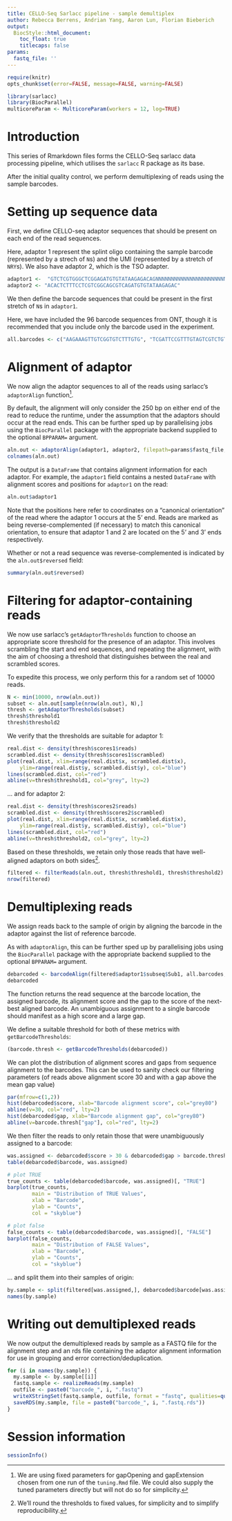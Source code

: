 ```yaml
---
title: CELLO-Seq Sarlacc pipeline - sample demultiplex
author: Rebecca Berrens, Andrian Yang, Aaron Lun, Florian Bieberich
output: 
  BiocStyle::html_document:
    toc_float: true
    titlecaps: false
params:
  fastq_file: ''
---
```



```r
require(knitr)
opts_chunk$set(error=FALSE, message=FALSE, warning=FALSE)
```

```r
library(sarlacc)
library(BiocParallel)
multicoreParam <- MulticoreParam(workers = 12, log=TRUE)
```

# Introduction

This series of Rmarkdown files forms the CELLO-Seq sarlacc data processing pipeline, which utilises the `sarlacc` R package as its base. 

After the initial quality control, we perform demultiplexing of reads using the sample barcodes.

# Setting up sequence data

First, we define CELLO-seq adaptor sequences that should be present on each end of the read sequences.

Here, adaptor 1 represent the splint oligo containing the sample barcode (represented by a strech of `N`s) and the UMI (represented by a stretch of `NRY`s).
We also have adaptor 2, which is the TSO adapter.

```r
adaptor1 <-  "GTCTCGTGGGCTCGGAGATGTGTATAAGAGACAGNNNNNNNNNNNNNNNNNNNNNNNNAGTGGTATCNRYNRYNRYNRYNRYNRYNRYNACTGGCCGTCGTTTTACATGGCGTAGCGGGTTCGAGCGCACCGCAGGGTATCCGGCTATTTTTTTTTTTTTTT" # 22 dT oligo
adaptor2 <- "ACACTCTTTCCTCGTCGGCAGCGTCAGATGTGTATAAGAGAC"
```

We then define the barcode sequences that could be present in the first stretch of `N`s in `adaptor1`. 

Here, we have included the 96 barcode sequences from ONT, though it is recommended that you include only the barcode used in the experiment.

```r
all.barcodes <- c("AAGAAAGTTGTCGGTGTCTTTGTG", "TCGATTCCGTTTGTAGTCGTCTGT", "GAGTCTTGTGTCCCAGTTACCAGG", "TTCGGATTCTATCGTGTTTCCCTA", "CTTGTCCAGGGTTTGTGTAACCTT", "TTCTCGCAAAGGCAGAAAGTAGTC", "GTGTTACCGTGGGAATGAATCCTT", "TTCAGGGAACAAACCAAGTTACGT", "AACTAGGCACAGCGAGTCTTGGTT", "AAGCGTTGAAACCTTTGTCCTCTC", "GTTTCATCTATCGGAGGGAATGGA", "CAGGTAGAAAGAAGCAGAATCGGA", "AACGAGTCTCTTGGGACCCATAGA", "AGAACGACTTCCATACTCGTGTGA", "AGGTCTACCTCGCTAACACCACTG", "CGTCAACTGACAGTGGTTCGTACT", "ACCCTCCAGGAAAGTACCTCTGAT", "CCAAACCCAACAACCTAGATAGGC", "GTTCCTCGTGCAGTGTCAAGAGAT", "GAGCCTCTCATTGTCCGTTCTCTA", "TTGCGTCCTGTTACGAGAACTCAT", "ACCACTGCCATGTATCAAAGTACG", "CTTACTACCCAGTGAACCTCCTCG", "GCATAGTTCTGCATGATGGGTTAG", "GTAAGTTGGGTATGCAACGCAATG", "CATACAGCGACTACGCATTCTCAT", "CGACGGTTAGATTCACCTCTTACA", "TGAAACCTAAGAAGGCACCGTATC", "CTAGACACCTTGGGTTGACAGACC", "TCAGTGAGGATCTACTTCGACCCA", "TGCGTACAGCAATCAGTTACATTG", "CCAGTAGAAGTCCGACAACGTCAT", "CAGACTTGGTACGGTTGGGTAACT", "GGACGAAGAACTCAAGTCAAAGGC", "CTACTTACGAAGCTGAGGGACTGC", "ATGTCCCAGTTAGAGGAGGAAACA", "GCTTGCGATTGATGCTTAGTATCA", "ACCACAGGAGGACGATACAGAGAA", "CCACAGTGTCAACTAGAGCCTCTC", "TAGTTTGGATGACCAAGGATAGCC", "GGAGTTCGTCCAGAGAAGTACACG", "CTACGTGTAAGGCATACCTGCCAG", "CTTTCGTTGTTGACTCGACGGTAG", "AGTAGAAAGGGTTCCTTCCCACTC", "GATCCAACAGAGATGCCTTCAGTG", "GCTGTGTTCCACTTCATTCTCCTG", "GTGCAACTTTCCCACAGGTAGTTC", "CATCTGGAACGTGGTACACCTGTA", "ACTGGTGCAGCTTTGAACATCTAG", "ATGGACTTTGGTAACTTCCTGCGT", "GTTGAATGAGCCTACTGGGTCCTC", "TGAGAGACAAGATTGTTCGTGGAC", "AGATTCAGACCGTCTCATGCAAAGC", "CAAGAGCTTTGACTAAGGAGCATG", "TGGAAGATGAGACCCTGATCTACG", "TCACTACTCAACAGGTGGCATGAA", "GCTAGGTCAATCTCCTTCGGAAGT", "CAGGTTACTCCTCCGTGAGTCTGA", "TCAATCAAGAAGGGAAAGCAAGGT", "CATGTTCAACCAAGGCTTCTATGG", "AGAGGGTACTATGTGCCTCAACGC", "CACCCACACTTACTTCAGGACGTA", "TTCTGAAGTTCCTGGGTCTTGAAC", "GACAGACACCGTTCATCGACTTTC", "TTCTCAGTCTTCCTCCAGACAAGG", "CCGATCCTTGTGGCTTCTAACTTC", "GTTTGTCATACTCGTGTGCTCACC", "GAATCTAAGCAAACACGAAGGTGG", "TACAGTCCGAGCCTCATGTGATCT", "ACCGAGATCCTACGAATGGAGTGT", "CCTGGGAGCATCAGGTAGTAACAG", "TAGCTGACTGTCTTCCATACCGAC", "AAGAAACAGGATGACAGAACCCTC", "TACAAGCATCCCAACACTTCCACT", "GACCATTGTGATGAACCCTGTTGT", "ATGCTTGTTACATCAACCCTGGAC", "CGACCTGTTTCTCAGGGATACAAC", "AACAACCGAACCTTTGAATCAGAA", "TCTCGGAGATAGTTCTCACTGCTG", "CGGATGAACATAGGATAGCGATTC", "CCTCATCTTGTGAAGTTGTTTCGG", "ACGGTATGTCGAGTTCCAGGACTA", "TGGCTTGATCTAGGTAAGGTCGAA", "GTAGTGGACCTAGAACCTGTGCCA", "AACGGAGGAGTTAGTTGGATGATC", "AGGTGATCCCAACAAGCGTAAGTA", "TACATGCTCCTGTTGTTAGGGAGG", "TCTTCTACTACCGATCCGAAGCAG", "ACAGCATCAATGTTTGGCTAGTTG", "GATGTAGAGGGTACGGTTTGAGGC", "GGCTCCATAGGAACTCACGCTACT", "TTGTGAGTGGAAAGATACAGGACC", "AGTTTCCATCACTTCAGACTTGGG", "GATTGTCCTCAAACTGCCACCTAC", "CCTGTCTGGAAGAAGAATGGACTT", "CTGAACGGTCATAGAGTCCACCAT")
```

# Alignment of adaptor

We now align the adaptor sequences to all of the reads using sarlacc's `adaptorAlign` function^[We are using fixed parameters for gapOpening and gapExtension chosen from one run of the `tuning.Rmd` file. We could also supply the tuned parameters directly but will not do so for simplicity.].

By default, the alignment will only consider the 250 bp on either end of the read to reduce the runtime, under the assumption that the adaptors should occur at the read ends. 
This can be further sped up by parallelising jobs using the `BiocParallel` package with the appropriate backend supplied to the optional `BPPARAM=` argument.

```r
aln.out <- adaptorAlign(adaptor1, adaptor2, filepath=params$fastq_file, gapOpening=4, gapExtension=1, BPPARAM=multicoreParam)
colnames(aln.out)
```

The output is a `DataFrame` that contains alignment information for each adaptor. For example, the `adaptor1` field contains a nested `DataFrame` with alignment scores and positions for `adaptor1` on the read:

```r
aln.out$adaptor1
```

Note that the positions here refer to coordinates on a "canonical orientation" of the read where the adaptor 1 occurs at the 5' end. 
Reads are marked as being reverse-complemented (if necessary) to match this canonical orientation, to ensure that adaptor 1 and 2 are located on the 5' and 3' ends respectively. 

Whether or not a read sequence was reverse-complemented is indicated by the `aln.out$reversed` field:

```r
summary(aln.out$reversed)
```

# Filtering for adaptor-containing reads

We now use sarlacc's `getAdaptorThresholds` function to choose an appropriate score threshold for the presence of an adaptor. 
This involves scrambling the start and end sequences, and repeating the alignment, with the aim of choosing a threshold that distinguishes between the real and scrambled scores.

To expedite this process, we only perform this for a random set of 10000 reads.

```r
N <- min(10000, nrow(aln.out))
subset <- aln.out[sample(nrow(aln.out), N),]
thresh <- getAdaptorThresholds(subset)
thresh$threshold1
thresh$threshold2
```

We verify that the thresholds are suitable for adaptor 1:

```r
real.dist <- density(thresh$scores1$reads)
scrambled.dist <- density(thresh$scores1$scrambled)
plot(real.dist, xlim=range(real.dist$x, scrambled.dist$x),
    ylim=range(real.dist$y, scrambled.dist$y), col="blue")
lines(scrambled.dist, col="red")
abline(v=thresh$threshold1, col="grey", lty=2)
```

... and for adaptor 2:

```r
real.dist <- density(thresh$scores2$reads)
scrambled.dist <- density(thresh$scores2$scrambled)
plot(real.dist, xlim=range(real.dist$x, scrambled.dist$x),
    ylim=range(real.dist$y, scrambled.dist$y), col="blue")
lines(scrambled.dist, col="red")
abline(v=thresh$threshold2, col="grey", lty=2)
```

Based on these thresholds, we retain only those reads that have well-aligned adaptors on both sides^[We'll round the thresholds to fixed values, for simplicity and to simplify reproducibility.].

```r
filtered <- filterReads(aln.out, thresh$threshold1, thresh$threshold2)
nrow(filtered)
```

# Demultiplexing reads

We assign reads back to the sample of origin by aligning the barcode in the adaptor against the list of reference barcode.

As with `adaptorAlign`, this can be further sped up by parallelising jobs using the `BiocParallel` package with the appropriate backend supplied to the optional `BPPARAM=` argument.

```r
debarcoded <- barcodeAlign(filtered$adaptor1$subseq$Sub1, all.barcodes, gapOpening=4, gapExtension=1, BPPARAM=multicoreParam)
debarcoded
```

The function returns the read sequence at the barcode location, the assigned barcode, its alignment score and the gap to the score of the next-best aligned barcode.
An unambiguous assignment to a single barcode should manifest as a high score and a large gap.

We define a suitable threshold for both of these metrics with `getBarcodeThresholds`: 

```r
(barcode.thresh <- getBarcodeThresholds(debarcoded))
```

We can plot the distribution of alignment scores and gaps from sequence alignment to the barcodes. This can be used to sanity check our filtering parameters (of reads above alignment score 30 and with a gap above the mean gap value)

```r
par(mfrow=c(1,2))
hist(debarcoded$score, xlab="Barcode alignment score", col="grey80")
abline(v=30, col="red", lty=2)
hist(debarcoded$gap, xlab="Barcode alignment gap", col="grey80")
abline(v=barcode.thresh["gap"], col="red", lty=2)
```

We then filter the reads to only retain those that were unambiguously assigned to a barcode:

```r
was.assigned <- debarcoded$score > 30 & debarcoded$gap > barcode.thresh["gap"]
table(debarcoded$barcode, was.assigned)

# plot TRUE
true_counts <- table(debarcoded$barcode, was.assigned)[, "TRUE"]
barplot(true_counts, 
        main = "Distribution of TRUE Values",
        xlab = "Barcode",
        ylab = "Counts",
        col = "skyblue")

# plot false
false_counts <- table(debarcoded$barcode, was.assigned)[, "FALSE"]
barplot(false_counts, 
        main = "Distribution of FALSE Values",
        xlab = "Barcode",
        ylab = "Counts",
        col = "skyblue")
```

... and split them into their samples of origin:

```r
by.sample <- split(filtered[was.assigned,], debarcoded$barcode[was.assigned])
names(by.sample)
```

# Writing out demultiplexed reads

We now output the demultiplexed reads by sample as a FASTQ file for the alignment step and an rds file containing the adaptor alignment information for use in grouping and error correction/deduplication.

```r
for (i in names(by.sample)) {
  my.sample <- by.sample[[i]]
  fastq.sample <- realizeReads(my.sample)
  outfile <- paste0("barcode_", i, ".fastq")
  writeXStringSet(fastq.sample, outfile, format = "fastq", qualities=quality(fastq.sample))
  saveRDS(my.sample, file = paste0("barcode_", i, ".fastq.rds"))
}
```

# Session information

```r
sessionInfo()
```

